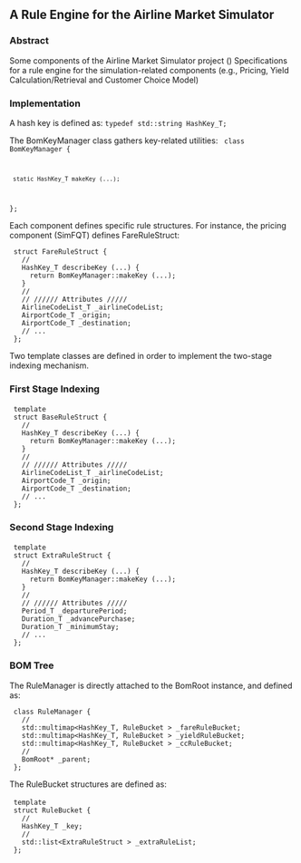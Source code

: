 == A Rule Engine for the Airline Market Simulator ==

=== Abstract ===

Some components of the Airline Market Simulator project ()
Specifications for a rule engine for the simulation-related components
(e.g., Pricing, Yield Calculation/Retrieval and Customer Choice Model)

=== Implementation ===

A hash key is defined as:
<code>
typedef std::string HashKey_T;
</code>

The BomKeyManager class gathers key-related utilities:
<code>
class BomKeyManager {
  static HashKey_T makeKey (...);
};
</code>

Each component defines specific rule structures. For instance, the
pricing component (SimFQT) defines FareRuleStruct:
  struct FareRuleStruct {
    //
    HashKey_T describeKey (...) {
      return BomKeyManager::makeKey (...);
    }
    //
    // ////// Attributes /////
    AirlineCodeList_T _airlineCodeList;
    AirportCode_T _origin;
    AirportCode_T _destination;
    // ...
  };

Two template classes are defined in order to implement the two-stage
indexing mechanism.

=== First Stage Indexing ===

  template <RULE_TYPE>
  struct BaseRuleStruct {
    //
    HashKey_T describeKey (...) {
      return BomKeyManager::makeKey (...);
    }
    //
    // ////// Attributes /////
    AirlineCodeList_T _airlineCodeList;
    AirportCode_T _origin;
    AirportCode_T _destination; 
    // ...
  };


=== Second Stage Indexing ===

  template <RULE_TYPE>
  struct ExtraRuleStruct {
    //
    HashKey_T describeKey (...) {
      return BomKeyManager::makeKey (...);
    }
    //
    // ////// Attributes /////
    Period_T _departurePeriod;
    Duration_T _advancePurchase;
    Duration_T _minimumStay;
    // ...
  };


=== BOM Tree ===

The RuleManager is directly attached to the BomRoot instance, and defined as:

  class RuleManager {
    //
    std::multimap<HashKey_T, RuleBucket<FareRuleStruct> > _fareRuleBucket;
    std::multimap<HashKey_T, RuleBucket<YieldRuleStruct> > _yieldRuleBucket;
    std::multimap<HashKey_T, RuleBucket<CCRuleStruct> > _ccRuleBucket;
    //
    BomRoot* _parent;
  };


The RuleBucket structures are defined as:

  template <RULE_TYPE>
  struct RuleBucket {
    //
    HashKey_T _key;
    //
    std::list<ExtraRuleStruct<RULE_TYPE> > _extraRuleList;
  };

